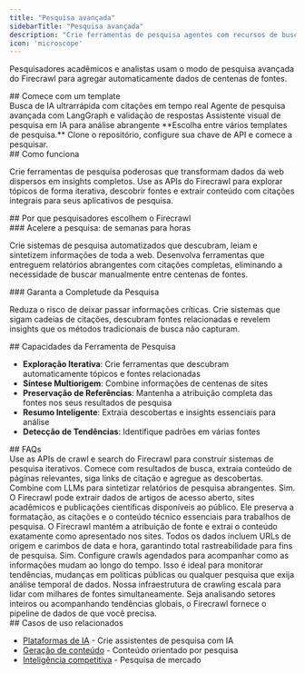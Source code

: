 ```yaml
---
title: "Pesquisa avançada"
sidebarTitle: "Pesquisa avançada"
description: "Crie ferramentas de pesquisa agentes com recursos de busca profunda na web"
icon: 'microscope'
---
```


Pesquisadores acadêmicos e analistas usam o modo de pesquisa avançada do Firecrawl para agregar automaticamente dados de centenas de fontes.

<div id="start-with-a-template">
  ## Comece com um template
</div>

<CardGroup>
  <Card title="Fireplexity" icon="github" href="https://github.com/mendableai/fireplexity">
    Busca de IA ultrarrápida com citações em tempo real
  </Card>

  <Card title="Firesearch" icon="github" href="https://github.com/mendableai/firesearch">
    Agente de pesquisa avançada com LangGraph e validação de respostas
  </Card>

  <Card title="Open Researcher" icon="github" href="https://github.com/mendableai/open-researcher">
    Assistente visual de pesquisa em IA para análise abrangente
  </Card>
</CardGroup>

<Note>
  **Escolha entre vários templates de pesquisa.** Clone o repositório, configure sua chave de API e comece a pesquisar.
</Note>

<div id="how-it-works">
  ## Como funciona
</div>

Crie ferramentas de pesquisa poderosas que transformam dados da web dispersos em insights completos. Use as APIs do Firecrawl para explorar tópicos de forma iterativa, descobrir fontes e extrair conteúdo com citações integrais para seus aplicativos de pesquisa.

<div id="why-researchers-choose-firecrawl">
  ## Por que pesquisadores escolhem o Firecrawl
</div>

<div id="accelerate-research-from-weeks-to-hours">
  ### Acelere a pesquisa: de semanas para horas
</div>

Crie sistemas de pesquisa automatizados que descubram, leiam e sintetizem informações de toda a web. Desenvolva ferramentas que entreguem relatórios abrangentes com citações completas, eliminando a necessidade de buscar manualmente entre centenas de fontes.

<div id="ensure-research-completeness">
  ### Garanta a Completude da Pesquisa
</div>

Reduza o risco de deixar passar informações críticas. Crie sistemas que sigam cadeias de citações, descubram fontes relacionadas e revelem insights que os métodos tradicionais de busca não capturam.

<div id="research-tool-capabilities">
  ## Capacidades da Ferramenta de Pesquisa
</div>

* **Exploração Iterativa**: Crie ferramentas que descubram automaticamente tópicos e fontes relacionadas
* **Síntese Multiorigem**: Combine informações de centenas de sites
* **Preservação de Referências**: Mantenha a atribuição completa das fontes nos seus resultados de pesquisa
* **Resumo Inteligente**: Extraia descobertas e insights essenciais para análise
* **Detecção de Tendências**: Identifique padrões em várias fontes

<div id="faqs">
  ## FAQs
</div>

<AccordionGroup>
  <Accordion title="Como posso criar ferramentas de pesquisa com o Firecrawl?">
    Use as APIs de crawl e search do Firecrawl para construir sistemas de pesquisa iterativos. Comece com resultados de busca, extraia conteúdo de páginas relevantes, siga links de citação e agregue as descobertas. Combine com LLMs para sintetizar relatórios de pesquisa abrangentes.
  </Accordion>

  <Accordion title="O Firecrawl consegue lidar com sites acadêmicos e científicos?">
    Sim. O Firecrawl pode extrair dados de artigos de acesso aberto, sites acadêmicos e publicações científicas disponíveis ao público. Ele preserva a formatação, as citações e o conteúdo técnico essenciais para trabalhos de pesquisa.
  </Accordion>

  <Accordion title="Como garanto a precisão dos dados de pesquisa?">
    O Firecrawl mantém a atribuição de fonte e extrai o conteúdo exatamente como apresentado nos sites. Todos os dados incluem URLs de origem e carimbos de data e hora, garantindo total rastreabilidade para fins de pesquisa.
  </Accordion>

  <Accordion title="Posso usar o Firecrawl para estudos longitudinais?">
    Sim. Configure crawls agendados para acompanhar como as informações mudam ao longo do tempo. Isso é ideal para monitorar tendências, mudanças em políticas públicas ou qualquer pesquisa que exija análise temporal de dados.
  </Accordion>

  <Accordion title="Como o Firecrawl lida com projetos de pesquisa em grande escala?">
    Nossa infraestrutura de crawling escala para lidar com milhares de fontes simultaneamente. Seja analisando setores inteiros ou acompanhando tendências globais, o Firecrawl fornece o pipeline de dados de que você precisa.
  </Accordion>
</AccordionGroup>

<div id="related-use-cases">
  ## Casos de uso relacionados
</div>

* [Plataformas de IA](/pt-BR/use-cases/ai-platforms) - Crie assistentes de pesquisa com IA
* [Geração de conteúdo](/pt-BR/use-cases/content-generation) - Conteúdo orientado por pesquisa
* [Inteligência competitiva](/pt-BR/use-cases/competitive-intelligence) - Pesquisa de mercado